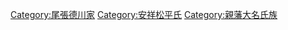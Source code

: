 [[Category:尾張德川家|Category:尾張德川家]]
[[Category:安祥松平氏|Category:安祥松平氏]]
[[Category:親藩大名氏族|Category:親藩大名氏族]]